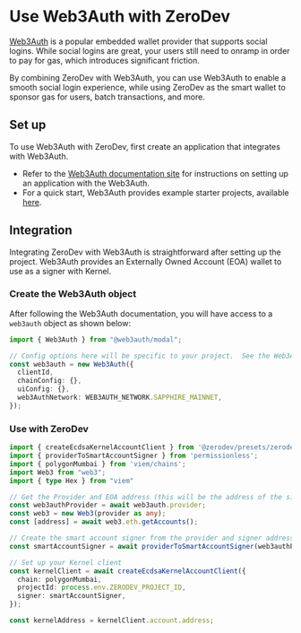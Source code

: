 # Use Web3Auth with ZeroDev

[Web3Auth](https://web3auth.io/) is a popular embedded wallet provider that supports social logins. While social logins are great, your users still need to onramp in order to pay for gas, which introduces significant friction.

By combining ZeroDev with Web3Auth, you can use Web3Auth to enable a smooth social login experience, while using ZeroDev as the smart wallet to sponsor gas for users, batch transactions, and more.

## Set up

To use Web3Auth with ZeroDev, first create an application that integrates with Web3Auth.

- Refer to the [Web3Auth documentation site](https://web3auth.io/docs/index.html) for instructions on setting up an application with the Web3Auth.
- For a quick start, Web3Auth provides example starter projects, available [here](https://web3auth.io/docs/examples?product=Plug+and+Play&sdk=Plug+and+Play+Web+Modal+SDK).

## Integration
Integrating ZeroDev with Web3Auth is straightforward after setting up the project. Web3Auth provides an Externally Owned Account (EOA) wallet to use as a signer with Kernel.

### Create the Web3Auth object
After following the Web3Auth documentation, you will have access to a `web3auth` object as shown below:

```typescript
import { Web3Auth } from "@web3auth/modal";

// Config options here will be specific to your project.  See the Web3Auth docs for more info.
const web3auth = new Web3Auth({
  clientId,
  chainConfig: {},
  uiConfig: {},
  web3AuthNetwork: WEB3AUTH_NETWORK.SAPPHIRE_MAINNET,
});
```

### Use with ZeroDev

```typescript
import { createEcdsaKernelAccountClient } from '@zerodev/presets/zerodev';
import { providerToSmartAccountSigner } from 'permissionless';
import { polygonMumbai } from 'viem/chains';
import Web3 from "web3";
import { type Hex } from "viem"

// Get the Provider and EOA address (this will be the address of the signer) from Web3Auth
const web3authProvider = await web3auth.provider;
const web3 = new Web3(provider as any);
const [address] = await web3.eth.getAccounts();

// Create the smart account signer from the provider and signer address
const smartAccountSigner = await providerToSmartAccountSigner(web3authProvider, address as Hex);

// Set up your Kernel client
const kernelClient = await createEcdsaKernelAccountClient({
  chain: polygonMumbai,
  projectId: process.env.ZERODEV_PROJECT_ID,
  signer: smartAccountSigner,
});

const kernelAddress = kernelClient.account.address;
```
